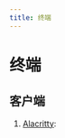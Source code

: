 ```yaml
---
title: 终端
---
```


# 终端

## 客户端

1. [Alacritty](./Terminal/alacritty.mdx): <Badge github="https://github.com/alacritty/alacritty" />
